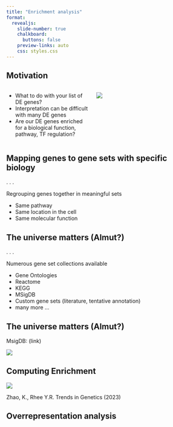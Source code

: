 ```yaml
---
title: "Enrichment analysis"
format:
  revealjs: 
    slide-number: true
    chalkboard: 
      buttons: false
    preview-links: auto
    css: styles.css
---
```


## Motivation

::: columns
::: {.column width="45%"}

::: incremental

- What to do with your list of DE genes?
- Interpretation can be difficult with many DE genes
- Are our DE genes enriched for a biological function, pathway, TF regulation?
:::
:::

::: {.column width="55%"}
![](img/volcano.png)
:::
:::

## Mapping genes to gene sets with specific biology

. . . 

Regrouping genes together in meaningful sets

::: incremental
- Same pathway
- Same location in the cell
- Same molecular function
:::

## The universe matters (Almut?)

. . .

Numerous gene set collections available

::: incremental
- Gene Ontologies
- Reactome
- KEGG
- MSigDB
- Custom gene sets (literature, tentative annotation)
- many more ...
:::

## The universe matters (Almut?)

MsigDB: (link)

![](img/MSigDB.png)


## Computing Enrichment

![](img/enrichmentAnalysis_methods.jpg)

::: footer
Zhao, K., Rhee Y.R. Trends in Genetics (2023)
:::

## Overrepresentation analysis



